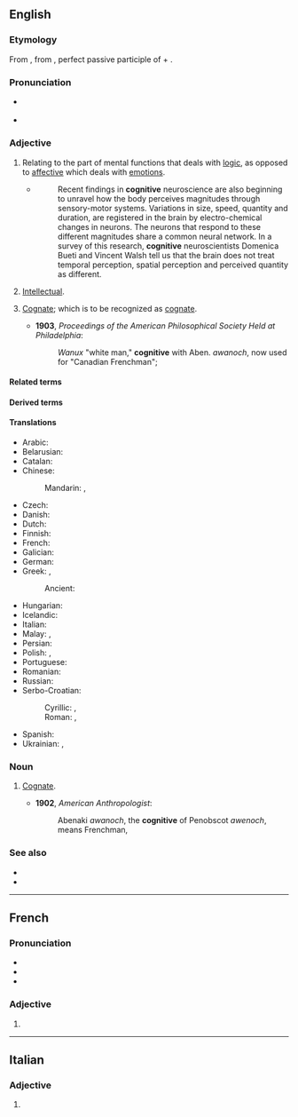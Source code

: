 ==English==

===Etymology===
{{root|en|ine-pro|*ǵneh₃-}}
From {{der|en|ML.|cognitīvus}}, from {{der|en|la|cognitus}}, perfect passive participle of {{m|la|cognōscō|t=I know}} + {{m|la|-īvus|pos=adjective suffix}}.

===Pronunciation===
* {{a|RP}} {{IPA|en|/ˈkɒɡnɪtɪv/}}
* {{audio|en|en-us-cognitive.ogg|Audio (US)}}

===Adjective===
{{en-adj}}

# Relating to the part of mental functions that deals with [[logic]], as opposed to [[affective]] which deals with [[emotion]]s.
#* {{quote-web
|en
|date=2013-07-09
|author=Joselle DiNunzio Kehoe
|title=Cognition, brains and Riemann
|site=plus.maths.org
|url=http://plus.maths.org/content/cognition-brains-and-riemann
|accessdate=2013-09-08
}}
#*: Recent findings in '''cognitive''' neuroscience are also beginning to unravel how the body perceives magnitudes through sensory-motor systems. Variations in size, speed, quantity and duration, are registered in the brain by electro-chemical changes in neurons. The neurons that respond to these different magnitudes share a common neural network. In a survey of this research, '''cognitive''' neuroscientists Domenica Bueti and Vincent Walsh tell us that the brain does not treat temporal perception, spatial perception and perceived quantity as different.
# [[intellectual|Intellectual]].
# {{lb|en|linguistics|rare|obsolete}} [[cognate|Cognate]]; which is to be recognized as [[cognate]].
#* '''1903''', ''Proceedings of the American Philosophical Society Held at Philadelphia'':
#*: ''Wanux'' "white man," '''cognitive''' with Aben. ''awanoch'', now used for "Canadian Frenchman";

====Related terms====
{{col4|en
|cognate
|cogniscient
|cognition
|cognizable
}}

====Derived terms====
{{col4|en
|acognitive
|amnestic mild cognitive impairment
|anticognitive
|biocognitive
|cognitive behavioral therapist
|cognitive behavioral therapy
|cognitive behavioural therapist
|cognitive behavioural therapy
|cognitive disability
|cognitive dissonance
|cognitive estrangement
|cognitive parallax
|cognitive poetics
|cognitive psychology
|cognitive relativism
|cognitive science
|cognitive therapy
|cognitively
|dyscognitive
|hypercognitive
|metacognitive
|metacognitively
|neurocognitive
|neurocognitively
|noncognitive
|normocognitive
|physiocognitive
|precognitive
|precognitively
|procognitive
|psychocognitive
|recognitive
|retrocognitive
|sociocognitive
|sociocognitively
|trauma focused cognitive behavioral therapy
|ultracognitive
|visuocognitive
}}

====Translations====
{{trans-top|relating to mental functions}}
* Arabic: {{t-check|ar|إدراكية}}
* Belarusian: {{t|be|кагніты́ўны}}
* Catalan: {{t+|ca|cognitiu}}
* Chinese:
*: Mandarin: {{t+|cmn|認知}}, {{t+|cmn|认知|tr=rènzhī}}
* Czech: {{t+|cs|kognitivní}}
* Danish: {{t|da|kognitiv}}
* Dutch: {{t+|nl|cognitief}}
* Finnish: {{t+|fi|kognitiivinen}}
* French: {{t+|fr|cognitif}}
* Galician: {{t|gl|cognitivo}}
* German: {{t+|de|kognitiv}}
* Greek: {{t+|el|γνωσιακός}}, {{t+|el|γνωστικός}}
*: Ancient: {{t|grc|γνωστικός}}
{{trans-mid}}
* Hungarian: {{t+|hu|kognitív}}
* Icelandic: {{t|is|skilvitlegur}}
* Italian: {{t+|it|cognitivo}}
* Malay: {{t|ms|kognisi}}, {{t|ms|kognitif}}
* Persian: {{t+|fa|شناختی|tr=šenâxti}}
* Polish: {{t+|pl|poznawczy|m}}, {{t+|pl|kognitywny}}
* Portuguese: {{t+|pt|cognitivo}}
* Romanian: {{t+|ro|cognitiv}}
* Russian: {{t+|ru|когнити́вный}}
* Serbo-Croatian:
*: Cyrillic: {{t|sh|когнитивни}}, {{t|sh|спо̏зна̄јнӣ}}
*: Roman: {{t|sh|kognitivni}}, {{t+|sh|spȍznājnī}}
* Spanish: {{t+|es|cognitivo}}
* Ukrainian: {{t|uk|пізнавальний}}, {{t+|uk|когнітивний}}
{{trans-bottom}}

===Noun===
{{en-noun}}

# {{lb|en|linguistics|rare|obsolete}} [[cognate|Cognate]].<!--?-->
#* '''1902''', ''American Anthropologist'':
#*: Abenaki ''awanoch'', the '''cognitive''' of Penobscot ''awenoch'', means Frenchman,

===See also===
* {{l|en|affective}}
* {{l|en|motor}}

----

==French==

===Pronunciation===
* {{fr-IPA||cogg-nitive}}
* {{audio|fr|LL-Q150 (fra)-Lepticed7-cognitive.wav|Audio}}
* {{homophones|fr|cognitives}}

===Adjective===
{{head|fr|adjective form}}

# {{feminine singular of|fr|cognitif}}

----

==Italian==

===Adjective===
{{head|it|adjective form}}

# {{adj form of|it|cognitivo||f|p}}